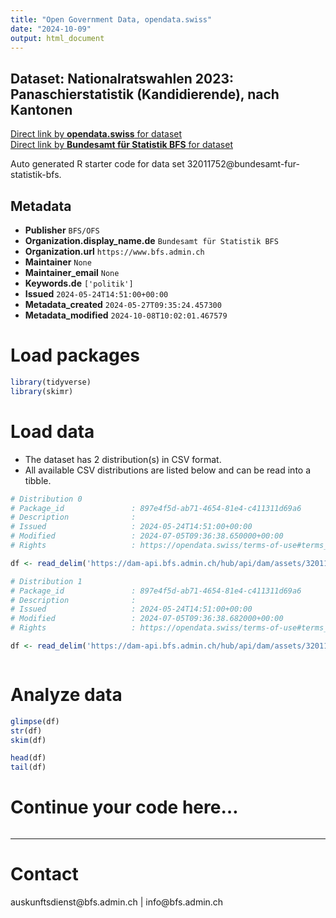 ```yaml
---
title: "Open Government Data, opendata.swiss"
date: "2024-10-09"
output: html_document
---
```


## Dataset: Nationalratswahlen 2023: Panaschierstatistik (Kandidierende), nach Kantonen



[Direct link by **opendata.swiss** for dataset](https://opendata.swiss/de/dataset/nationalratswahlen-2023-panaschierstatistik-kandidierende-nach-kantonen)<br>
[Direct link by **Bundesamt für Statistik BFS** for dataset](https://www.bfs.admin.ch/asset/de/su-d-17.02.02.06.03.za.2023.k)

Auto generated R starter code for data set 32011752@bundesamt-fur-statistik-bfs.

## Metadata

- **Publisher** `BFS/OFS`
- **Organization.display_name.de** `Bundesamt für Statistik BFS`
- **Organization.url** `https://www.bfs.admin.ch`
- **Maintainer** `None`
- **Maintainer_email** `None`
- **Keywords.de** `['politik']`
- **Issued** `2024-05-24T14:51:00+00:00`
- **Metadata_created** `2024-05-27T09:35:24.457300`
- **Metadata_modified** `2024-10-08T10:02:01.467579`


# Load packages

```r

library(tidyverse)
library(skimr)

```

# Load data

-   The dataset has 2 distribution(s) in CSV format.
-   All available CSV distributions are listed below and can be read into a tibble.

```r

# Distribution 0
# Package_id               : 897e4f5d-ab71-4654-81e4-c411311d69a6
# Description              : 
# Issued                   : 2024-05-24T14:51:00+00:00
# Modified                 : 2024-07-05T09:36:38.650000+00:00
# Rights                   : https://opendata.swiss/terms-of-use#terms_by_ask

df <- read_delim('https://dam-api.bfs.admin.ch/hub/api/dam/assets/32011761/master')

# Distribution 1
# Package_id               : 897e4f5d-ab71-4654-81e4-c411311d69a6
# Description              : 
# Issued                   : 2024-05-24T14:51:00+00:00
# Modified                 : 2024-07-05T09:36:38.682000+00:00
# Rights                   : https://opendata.swiss/terms-of-use#terms_by_ask

df <- read_delim('https://dam-api.bfs.admin.ch/hub/api/dam/assets/32011766/master')



```

# Analyze data

```r

glimpse(df)
str(df)
skim(df)

head(df)
tail(df)

```

# Continue your code here...

```r

```

------------------------------------------------------------------------

# Contact

auskunftsdienst@bfs.admin.ch | info@bfs.admin.ch

